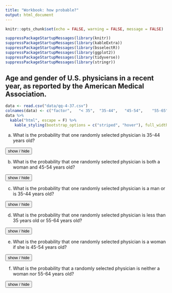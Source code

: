---
title: "Workbook: how probable?"
output: html_document
---
```{r setup, include=FALSE}
knitr::opts_chunk$set(echo = FALSE, warning = FALSE, message = FALSE)

suppressPackageStartupMessages(library(knitr))
suppressPackageStartupMessages(library(kableExtra))
suppressPackageStartupMessages(library(bsselectR))
suppressPackageStartupMessages(library(ggplot2))
suppressPackageStartupMessages(library(tidyverse))
suppressPackageStartupMessages(library(stringr))
```

<script>
function showText(y) {
    var x = document.getElementById(y);
    if (x.style.display === "none") {
        x.style.display = "block";
    } else {
        x.style.display = "none";
    }
}
</script>

##  Age and gender of U.S. physicians in a recent year, as reported by the American Medical Association.

```{r}
data <- read.csv("data/qq-4-37.csv")
colnames(data) <- c("factor",	"< 35",  "35-44",	"45-54",	"55-65",	"> 65",	"gender")
data %>%
  kable("html", escape = F) %>% 
    kable_styling(bootstrap_options = c("striped", "hover"), full_width = F)
```


a. What is the probability that one randomly selected physician is 35-44 years old?

<button onclick="showText('myDIV1')">show / hide</button>
<div id="myDIV1" style="display:none;">

.28

</div>

b. What is the probability that one randomly selected physician is both a woman and 45-54 years old?

<button onclick="showText('myDIV2')">show / hide</button>
<div id="myDIV2" style="display:none;">

.04

</div>

c. What is the probability that one randomly selected physician is a man or is 35-44 years old?

<button onclick="showText('myDIV3')">show / hide</button>
<div id="myDIV3" style="display:none;">

.86

</div>

d. What is the probability that one randomly selected physician is less than 35 years old or 55-64 years old?

<button onclick="showText('myDIV4')">show / hide</button>
<div id="myDIV4" style="display:none;">

.32

</div>

e. What is the probability that one randomly selected physician is a woman if she is 45-54 years old?

<button onclick="showText('myDIV5')">show / hide</button>
<div id="myDIV5" style="display:none;">

.1739

</div>

f. What is the probability that a randomly selected physician is neither a woman nor 55-64 years old?

<button onclick="showText('myDIV6')">show / hide</button>
<div id="myDIV6" style="display:none;">

.66

</div>